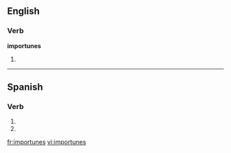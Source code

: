 ==English==

===Verb===
'''importunes'''

# {{third-person singular of|[[importune]]}}

----

==Spanish==

===Verb===
{{es-verb-form|importunar}}

# {{es-verb form of|ending=ar|mood=imperative|sense=negative|pers=2|formal=no|number=singular|[[importunar]]}}
# {{es-verb form of|ending=ar|mood=subjunctive|tense=present|pers=2|formal=no|number=singular|[[importunar]]}}

[[fr:importunes]]
[[vi:importunes]]